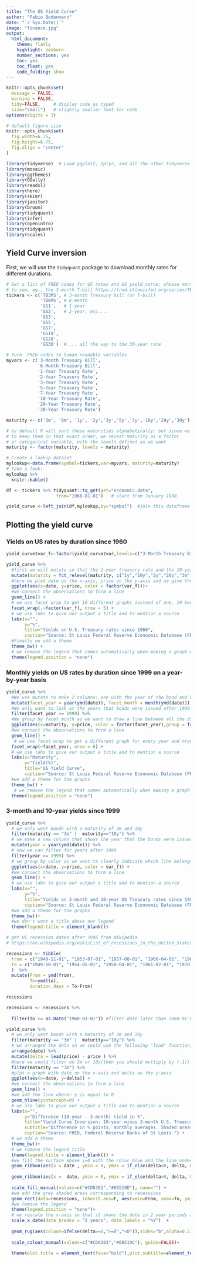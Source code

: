 ```yaml
---
title: "The US Yield Curve"
author: "Fabio Bodenmann"
date: "`r Sys.Date()`"
image: "finance.jpg"
output:
  html_document:
    theme: flatly
    highlight: zenburn
    number_sections: yes
    toc: yes
    toc_float: yes
    code_folding: show
---
```



```r
knitr::opts_chunk$set(
  message = FALSE, 
  warning = FALSE, 
  tidy=FALSE,     # display code as typed
  size="small")   # slightly smaller font for code
options(digits = 3)

# default figure size
knitr::opts_chunk$set(
  fig.width=6.75, 
  fig.height=6.75,
  fig.align = "center"
)
```


```r
library(tidyverse)  # Load ggplot2, dplyr, and all the other tidyverse packages
library(mosaic)
library(ggthemes)
library(GGally)
library(readxl)
library(here)
library(skimr)
library(janitor)
library(broom)
library(tidyquant)
library(infer)
library(openintro)
library(tidyquant)
library(scales)
```



## Yield Curve inversion

First, we will use the `tidyquant` package to download monthly rates for different durations. 

```r
# Get a list of FRED codes for US rates and US yield curve; choose monthly frequency
# to see, eg., the 3-month T-bill https://fred.stlouisfed.org/series/TB3MS
tickers <- c('TB3MS', # 3-month Treasury bill (or T-bill)
             'TB6MS', # 6-month
             'GS1',   # 1-year
             'GS2',   # 2-year, etc....
             'GS3',
             'GS5',
             'GS7',
             'GS10',
             'GS20',
             'GS30')  #.... all the way to the 30-year rate

# Turn  FRED codes to human readable variables
myvars <- c('3-Month Treasury Bill',
            '6-Month Treasury Bill',
            '1-Year Treasury Rate',
            '2-Year Treasury Rate',
            '3-Year Treasury Rate',
            '5-Year Treasury Rate',
            '7-Year Treasury Rate',
            '10-Year Treasury Rate',
            '20-Year Treasury Rate',
            '30-Year Treasury Rate')

maturity <- c('3m', '6m', '1y', '2y','3y','5y','7y','10y','20y','30y')

# by default R will sort these maturities alphabetically; but since we want
# to keep them in that exact order, we recast maturity as a factor 
# or categorical variable, with the levels defined as we want
maturity <- factor(maturity, levels = maturity)

# Create a lookup dataset
mylookup<-data.frame(symbol=tickers,var=myvars, maturity=maturity)
# Take a look:
mylookup %>% 
  knitr::kable()

df <- tickers %>% tidyquant::tq_get(get="economic.data", 
                   from="1960-01-01")   # start from January 1960

```

```r
yield_curve <-left_join(df,mylookup,by="symbol")  #join this dataframe `df` with the dataframe `mylookup`
```

## Plotting the yield curve

### Yields on US rates by duration since 1960


```r

yield_curve$var_f<-factor(yield_curve$var,levels=c("3-Month Treasury Bill","6-Month Treasury Bill","1-Year Treasury Rate","2-Year Treasury Rate","3-Year Treasury Rate","5-Year Treasury Rate","7-Year Treasury Rate","10-Year Treasury Rate","20-Year Treasury Rate","30-Year Treasury Rate"))

yield_curve %>%  
  #first we will mutate so that the 1-year treasury rate and the 10-year treasury rate will be shown next to each other in the final output, same    for 2,20 etc.
  mutate(maturity = fct_relevel(maturity, c("1y","10y","2y","20y","3m","3y","30y","5y","5m","7y"))) %>%
  #here we plot date on the x-axis, price on the y-axis and we give the different treasury rates a different color
  ggplot(aes(x=date, y=price, color = factor(var_f)))+ 
  #we connect the observations to form a line
  geom_line() + 
  # we use facet wrap to get 10 different graphs instead of one, 10 because there are 10 different values for var in our data (10 different          treasury rate periods)
  facet_wrap(.~factor(var_f), nrow = 5) +
  # we use labs to give our output a title and to mention a source
  labs(x="", 
       y="%", 
       title="Yields on U.S. Treasury rates since 1960", 
       caption="Source: St Louis Federal Reserve Econoomic Database (FRED)") + 
  #Finally we add a theme
  theme_bw() + 
  # we remove the legend that comes automatically when making a graph with the code used above
  theme(legend.position = "none")
```


### Monthly yields on US rates by duration since 1999 on a year-by-year basis

```r
yield_curve %>% 
  #We use mutate to make 2 columns: one with the year of the bond and one with the month that in which the bond was issued
  mutate(facet_year = year(ymd(date)), facet_month = month(ymd(date))) %>%
  #We only want to look at the years that bonds were issued after 1999
  filter(facet_year >= 1999) %>%
  #We group by facet_month as we want to draw a line between all the different periods of treasury bonds (so we want to draw a line between a 3m treasury bond issued in month 1, 6m treasury bond issued in month 1 etc. and then also for all the other bonds that were issued in a specific month )
  ggplot(aes(x=maturity, y=price, color = factor(facet_year),group = factor(facet_month))) +
  #we connect the observations to form a line
  geom_line() +
   # we use facet wrap to get a different graph for every year and nrow=6 because we want the final output to be shown on 6 rows
  facet_wrap(~facet_year, nrow = 6) +
  # we use labs to give our output a title and to mention a source
  labs(x="Maturity", 
       y="Yield(%)", 
       title="US Yield Curve", 
       caption="Source: St Louis Federal Reserve Econoomic Database (FRED)") +
  #we add a theme for the graphs
  theme_bw() + 
   # we remove the legend that comes automatically when making a graph with the code used above
  theme(legend.position = "none")
```

### 3-month and 10-year yields since 1999


```r
yield_curve %>% 
  # we only want bonds with a maturity of 3m and 10y
  filter(maturity == "3m" |  maturity=="10y") %>%
  # we make a new column that shows the year that the bonds were issued
  mutate(year = year(ymd(date))) %>%
  # now we can filter for years after 1999
  filter(year >= 1999) %>%
  # we group by color as we want to clearly indicate which line belongs to which treasury rate 
  ggplot(aes(x=date, y=price, color = var_f)) +
  #we connect the observations to form a line
  geom_line() +
  # we use labs to give our output a title and to mention a source
  labs(x="", 
       y="%", 
       title="Yields on 3-month and 10-year US Treasury rates since 1999", 
       caption="Source: St Louis Federal Reserve Econoomic Database (FRED)") + 
  #we add a theme for the graphs
  theme_bw()+ 
  #we don't want a title above our legend
  theme(legend.title = element_blank())
```

```r
# get US recession dates after 1946 from Wikipedia 
# https://en.wikipedia.org/wiki/List_of_recessions_in_the_United_States

recessions <- tibble(
  from = c("1948-11-01", "1953-07-01", "1957-08-01", "1960-04-01", "1969-12-01", "1973-11-01", "1980-01-01","1981-07-01", "1990-07-01", "2001-03-01", "2007-12-01"),  
  to = c("1949-10-01", "1954-05-01", "1958-04-01", "1961-02-01", "1970-11-01", "1975-03-01", "1980-07-01", "1982-11-01", "1991-03-01", "2001-11-01", "2009-06-01") 
  )  %>% 
  mutate(From = ymd(from), 
         To=ymd(to),
         duration_days = To-From)

recessions
```


```r
recessions <- recessions %>% 
  
  filter(To >= as.Date("1960-01-01")) #filter date later than 1960-01-01

yield_curve %>% 
  # we only want bonds with a maturity of 3m and 10y
  filter(maturity == "3m" |  maturity=="10y") %>%
  # we arranged the data so we could use the following "lead" function, which allows us to calculate the delta. We need the delta is this is the     difference in the price between 3m and 10y treasury bonds, so the delta is the line that we need to plot
  arrange(date) %>%
  mutate(delta = lead(price) - price ) %>% 
  #here we could filter on 3m or 10y(then you should multiply by (-1)). If we don't do this, we will get all our deltas double
  filter(maturity == "3m") %>%
  #plot a graph with date on the x-axis and delta on the y-axis
  ggplot(aes(x=date, y=delta)) +
  #we connect the observations to form a line
  geom_line() +
  #we add the line wherer y is equal to 0
  geom_hline(yintercept=0) +
  # we use labs to give our output a title and to mention a source
  labs(x="", 
       y="Difference (10-year - 3-month) tield in %", 
       title="Yield Curve Inversion: 10-year minus 3-month U.S. Treasury rates", 
       subtitle="Difference in % points, monthly averages. Shaded areas correspond to recessions",
       caption="Source: FRED, Federal Reserve Banks of St Louis ") + 
  # we add a theme
  theme_bw()+ 
  # we remove the legend title
  theme(legend.title = element_blank()) + 
  #we fill the surface above y=0 with the color blue and the line under y=0 with the color red
  geom_ribbon(aes(x = date , ymin = 0, ymax = if_else(delta<0, delta, 0)  , alpha=0.5, fill = "A")) + 
  
  geom_ribbon(aes(x =  date, ymin = 0, ymax = if_else(delta>0, delta, 0),alpha=0.5, fill = "B")) +
  
  scale_fill_manual(values=c("#CD8382","#08519D"), name="") +
  #we add the grey shaded areas corresponding to recessions
  geom_rect(data=recessions, inherit.aes=F, aes(xmin=From, xmax=To, ymin=-Inf, ymax=+Inf), fill='grey', alpha=0.5) +
  #we remove the legend
  theme(legend.position = "none")+
  # we rescale the x-axis so that it shows the date in 2 year periods as in the example. This can easily be changed by changing the number in the    code below 
  scale_x_date(date_breaks = "2 years", date_labels = "%Y")  +
  
  geom_rug(aes(colour=ifelse(delta>=0,">=0","<0")),sides="b",alpha=0.5) +
  
  scale_colour_manual(values=c("#CD8383","#08519C"), guide=FALSE)+
  
  theme(plot.title = element_text(face="bold"),plot.subtitle=element_text(face="italic",size=8)) #bold the main title and italic the subtitle
```




